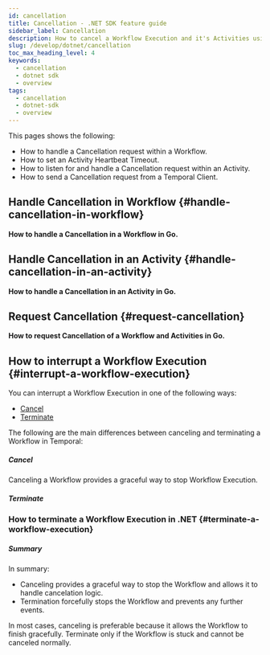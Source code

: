 ```yaml
---
id: cancellation
title: Cancellation - .NET SDK feature guide
sidebar_label: Cancellation
description: How to cancel a Workflow Execution and it's Activities using the Go SDK.
slug: /develop/dotnet/cancellation
toc_max_heading_level: 4
keywords:
  - cancellation
  - dotnet sdk
  - overview
tags:
  - cancellation
  - dotnet-sdk
  - overview
---
```


This pages shows the following:

- How to handle a Cancellation request within a Workflow.
- How to set an Activity Heartbeat Timeout.
- How to listen for and handle a Cancellation request within an Activity.
- How to send a Cancellation request from a Temporal Client.

## Handle Cancellation in Workflow {#handle-cancellation-in-workflow}

**How to handle a Cancellation in a Workflow in Go.**

<!-- CONTENT-->

## Handle Cancellation in an Activity {#handle-cancellation-in-an-activity}

**How to handle a Cancellation in an Activity in Go.**

<!-- CONTENT-->

## Request Cancellation {#request-cancellation}

**How to request Cancellation of a Workflow and Activities in Go.**

<!-- CONTENT-->

## How to interrupt a Workflow Execution {#interrupt-a-workflow-execution}

You can interrupt a Workflow Execution in one of the following ways:

- [Cancel](#cancel)
- [Terminate](#terminate)

The following are the main differences between canceling and terminating a Workflow in Temporal:

##### Cancel

Canceling a Workflow provides a graceful way to stop Workflow Execution.

##### Terminate

<!-- CONTENT-->

### How to terminate a Workflow Execution in .NET {#terminate-a-workflow-execution}

<!-- CONTENT-->

##### Summary

In summary:

- Canceling provides a graceful way to stop the Workflow and allows it to handle cancelation logic.
- Termination forcefully stops the Workflow and prevents any further events.

In most cases, canceling is preferable because it allows the Workflow to finish gracefully.
Terminate only if the Workflow is stuck and cannot be canceled normally.
